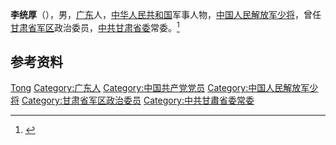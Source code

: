 '''李统厚'''（{{bd|1945年|}}），男，[[广东|广东]]人，[[中华人民共和国|中华人民共和国]]军事人物，[[中国人民解放军少将|中国人民解放军少将]]，曾任[[甘肃省军区|甘肃省军区]]政治委员，[[中共甘肃省委|中共甘肃省委]]常委。<ref>{{Cite book|title=甘肃大辞典|author=郭方忠, 张克复, 吕靖华主编|publisher=甘肃文化出版社|year=2000|isbn=|location=兰州|pages=}}</ref>

== 参考资料 ==
{{reflist}}

{{Authority control}}
{{DEFAULTSORT:Li李}}
[[Category:李姓|Tong]]
[[Category:广东人|Category:广东人]]
[[Category:中国共产党党员|Category:中国共产党党员]]
[[Category:中国人民解放军少将|Category:中国人民解放军少将]]
[[Category:甘肃省军区政治委员|Category:甘肃省军区政治委员]]
[[Category:中共甘肅省委常委|Category:中共甘肅省委常委]]

{{中国人物小作品}}
